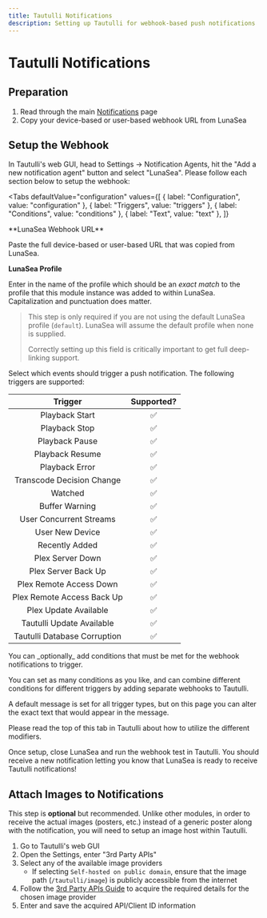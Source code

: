 ```yaml
---
title: Tautulli Notifications
description: Setting up Tautulli for webhook-based push notifications
---
```


# Tautulli Notifications

## Preparation

1. Read through the main [Notifications](/lunasea/notifications) page
2. Copy your device-based or user-based webhook URL from LunaSea

## Setup the Webhook

In Tautulli's web GUI, head to Settings -> Notification Agents, hit the "Add a new notification agent" button and select "LunaSea". Please follow each section below to setup the webhook:

<Tabs
  defaultValue="configuration"
  values={[
    { label: "Configuration", value: "configuration" },
    { label: "Triggers", value: "triggers" },
    { label: "Conditions", value: "conditions" },
    { label: "Text", value: "text" },
  ]}
>
<TabItem value="configuration">
  **LunaSea Webhook URL**

  Paste the full device-based or user-based URL that was copied from LunaSea.

  **LunaSea Profile**

  Enter in the name of the profile which should be an _exact match_ to the profile that this module instance was added to within LunaSea. Capitalization and punctuation does matter.

  > This step is only required if you are not using the default LunaSea profile (`default`). LunaSea will assume the default profile when none is supplied.
  >
  > Correctly setting up this field is critically important to get full deep-linking support.
</TabItem>

<TabItem value="triggers">
  Select which events should trigger a push notification. The following triggers are supported:

  |           Trigger            | Supported? |
  | :--------------------------: | :--------: |
  |        Playback Start        |     ✅     |
  |        Playback Stop         |     ✅     |
  |        Playback Pause        |     ✅     |
  |       Playback Resume        |     ✅     |
  |        Playback Error        |     ✅     |
  |  Transcode Decision Change   |     ✅     |
  |           Watched            |     ✅     |
  |        Buffer Warning        |     ✅     |
  |   User Concurrent Streams    |     ✅     |
  |       User New Device        |     ✅     |
  |        Recently Added        |     ✅     |
  |       Plex Server Down       |     ✅     |
  |     Plex Server Back Up      |     ✅     |
  |   Plex Remote Access Down    |     ✅     |
  |  Plex Remote Access Back Up  |     ✅     |
  |    Plex Update Available     |     ✅     |
  |  Tautulli Update Available   |     ✅     |
  | Tautulli Database Corruption |     ✅     |
</TabItem>

<TabItem value="conditions">
  You can _optionally_ add conditions that must be met for the webhook notifications to trigger.

  You can set as many conditions as you like, and can combine different conditions for different triggers by adding separate webhooks to Tautulli.
</TabItem>

<TabItem value="text">
  A default message is set for all trigger types, but on this page you can alter the exact text that would appear in the message.

  Please read the top of this tab in Tautulli about how to utilize the different modifiers.
</TabItem>
</Tabs>

Once setup, close LunaSea and run the webhook test in Tautulli. You should receive a new notification letting you know that LunaSea is ready to receive Tautulli notifications!

## Attach Images to Notifications

This step is **optional** but recommended. Unlike other modules, in order to receive the actual images (posters, etc.) instead of a generic poster along with the notification, you will need to setup an image host within Tautulli.

1. Go to Tautulli's web GUI
2. Open the Settings, enter "3rd Party APIs"
3. Select any of the available image providers
   - If selecting `Self-hosted on public domain`, ensure that the image path (`/tautulli/image`) is publicly accessible from the internet
4. Follow the [3rd Party APIs Guide](https://github.com/Tautulli/Tautulli/wiki/3rd-Party-APIs-Guide) to acquire the required details for the chosen image provider
5. Enter and save the acquired API/Client ID information
